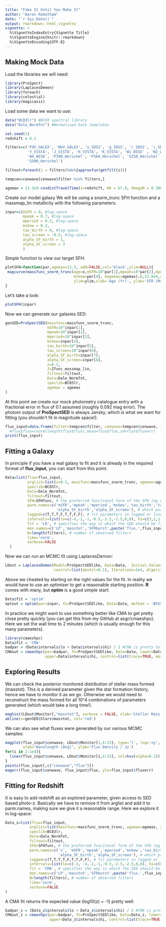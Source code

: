 ```yaml
---
title: "Fake It Until You Make It"
author: "Aaron Robotham"
date: "`r Sys.Date()`"
output: rmarkdown::html_vignette
vignette: >
  %\VignetteIndexEntry{Vignette Title}
  %\VignetteEngine{knitr::rmarkdown}
  %\VignetteEncoding{UTF-8}
---
```


## Making Mock Data

Load the libraries we will need:

```r
library(ProSpect)
library(LaplacesDemon)
library(foreach)
library(celestial)
library(magicaxis)
```

Load some data we want to use:

```r
data("BC03lr") #BC03 spectral library
data("Dale_NormTot") #Normalised Dale templates
```

```r
set.seed(1)
redshift = 0.1

filters=c('FUV_GALEX', 'NUV_GALEX', 'u_SDSS', 'g_SDSS', 'r_SDSS', 'i_SDSS', 'Z_VISTA',
          'Y_VISTA', 'J_VISTA', 'H_VISTA', 'K_VISTA', 'W1_WISE' , 'W2_WISE', 'W3_WISE',
          'W4_WISE', 'P100_Herschel', 'P160_Herschel', 'S250_Herschel' , 'S350_Herschel',
          'S500_Herschel')

filtout=foreach(i = filters)%do%{approxfun(getfilt(i))}

tempcen=cenwave[cenwave$filter %in% filters,]

agemax = 13.3e9-cosdistTravelTime(z=redshift, H0 = 67.8, OmegaM = 0.308)*1e9
```

Create our model galaxy We will be using a snorm_trunc SFH function and a massmap_lin metallicity with the following parameters:

```r
inpar=c(mSFR = 0, #log-space
        mpeak = 0.7, #log-space
        mperiod = 0.3, #log-space
        mskew = 0.3,
        tau_birth = 0, #log-space
        tau_screen = -0.5, #log-space
        alpha_SF_birth = 1,
        alpha_SF_screen = 3
        )
```

Simple function to view our target SFH:

```r
plotSFH=function(par,agemax=13.3, add=FALSE,col='black',ylim=NULL){
 magcurve(massfunc_snorm_trunc(age=x,mSFR=10^par[1],mpeak=10^par[2],mperiod=10^par[3],
                               mskew=par[4], magemax=agemax),0,13.8e9,add=add,col=col,
                               ylim=ylim,xlab='Age (Yr)', ylab='SFR (Msol / Yr)')
}
```

Let's take a look:

```r
plotSFH(inpar)
```

Now we can generate our galaxies SED:

```r
genSED=ProSpectSED(massfunc=massfunc_snorm_trunc,
                   mSFR=10^inpar[1],
                   mpeak=10^inpar[2],
                   mperiod=10^inpar[3],
                   mskew=inpar[4],
                   tau_birth=10^inpar[5], 
                   tau_screen=10^inpar[6], 
                   alpha_SF_birth=inpar[7], 
                   alpha_SF_screen=inpar[8],
                   z=0.1,
                   Z=Zfunc_massmap_lin,
                   filtout=filtout,
                   Dale=Dale_NormTot,
                   speclib=BC03lr,
                   agemax = agemax
)
```

At this point we create our mock photometry catalogue entry with a fractional error in flux of 0.1 assumed (roughly 0.092 mag error). The photom output of **ProSpectSED** is always Jansky, which is what we want for fitting (you shouldn't fit in magnitude space!).

```r
flux_input=data.frame(filter=tempcen$filter, cenwave=tempcen$cenwave, flux=genSED$Photom, fluxerr=genSED$Photom*0.1)
  #flux$flux=rnorm(length(flux$flux),mean=flux$flux,sd=flux$fluxerr)
print(flux_input)
```

## Fitting a Galaxy

In principle if you have a real galaxy to fit and it is already in the required format of **flux_input**, you can start from this point.

```r
Data=list(flux=flux_input,
          arglist=list(z=0.1, massfunc=massfunc_snorm_trunc, agemax=agemax, Z=Zfunc_massmap_lin),
          speclib=BC03lr, 
          Dale=Dale_NormTot, 
          filtout=filtout, 
          SFH=SFHfunc, # the preferred functional form of the SFH (eg either SFHfunc, SFHburst, SFHp4, SFHp5)
          parm.names=c('mSFR','mpeak','mperiod','mskew','tau_birth','tau_screen',
                       'alpha_SF_birth','alpha_SF_screen'), # which parameters to fit for
          logged=c(T,T,T,F,T,T,F,F), # fit parameters in logged or linear space
          intervals=list(lo=c(-4,-2,-1,-0.5,-2.5,-2.5,0,0), hi=c(3,1,1,1,1.5,1,4,4)), # fitting range for parameters
          fit = 'LD', # specifies the way in which the SED should be fitted ('LD', 'optim', 'CMA', or 'check')
          mon.names=c('LP','masstot','SFRburst',paste('flux.',flux_input$filter,sep='')),
          N=length(filters), # number of observed filters
          like='norm',
          verbose=FALSE
  )
```



Now we can run an MCMC fit using LaplacesDemon:

```r
LDout = LaplacesDemon(Model=ProSpectSEDlike, Data=Data,  Initial.Values=inpar,
                      control=list(abstol=0.1), Iterations=1e4, Algorithm='CHARM', Thinning=1)
```

Above we cheated by starting on the right values for the fit. In reality we would have to use an optimiser to get a reasonable starting position. **R** comes with many, but **optim** is a good simple start:

```r
Data$fit = 'optim'
optout = optim(par=inpar, fn=ProSpectSEDlike, Data=Data, method = 'BFGS')
```

In practice we might want to use something better like CMA to get pretty close pretty quickly (you can get this from my GitHub at asgr/cmaeshpc). Here we set the wall time to 2 minutes (which is usually enough for this many parameters).

```r
library(cmaeshpc)
Data$fit = 'CMA'
badpar = (Data$intervals$lo + Data$intervals$hi) / 2 #CMA is pretty tolerant of terrible initial guesses, unlike optim and LD.
CMAout = cmaeshpc(par=badpar, fn=ProSpectSEDlike, Data=Data, lower=Data$intervals$lo,
                  upper=Data$intervals$hi, control=list(trace=TRUE, maxwalltime=2))
```

## Exploring Results

We can check the posterior monitored distribution of stellar mass formed (masstot). This is a derived parameter given the star formation history, hence we have to monitor it as we go. Otherwise we would need to reconstruct the mass formed for all 10^4 combinations of parameters generated (which would take a long time!).

```r
maghist(LDout$Monitor[,"masstot"], verbose = FALSE, xlab='Stellar Mass / Msol', ylab='PDF')
abline(v=genSED$Stars$masstot, col='red')
```

We can also see what fluxes were generated by our various MCMC samples:

```r
magplot(flux_input$cenwave, LDout$Monitor[1,4:23], type='l', log='xy', grid=TRUE,
        xlab="Wavelength (Ang)", ylab='Flux Density / Jy')
for(i in 2:1e4){
  lines(flux_input$cenwave, LDout$Monitor[i,4:23], col=hsv(alpha=0.1))
}
points(flux_input[,c("cenwave","flux")])
magerr(flux_input$cenwave, flux_input$flux, ylo=flux_input$fluxerr)
```

## Fitting for Redshift

It is easy to add redshift as an explored parameter, given access to SED based photo-z. Basically we have to remove it from arglist and add it to parm.names, making sure we give it a reasonable range. Here we explore it in log-space:

```r
Data_z=list(flux=flux_input,
           arglist=list(massfunc=massfunc_snorm_trunc, agemax=agemax, Z=Zfunc_massmap_lin),
           speclib=BC03lr, 
           Dale=Dale_NormTot, 
           filtout=filtout, 
           SFH=SFHfunc, # the preferred funcitonal form of the SFH (eg either SFHfunc, SFHburst, SFHp4, SFHp5)
           parm.names=c('z', 'mSFR','mpeak','mperiod','mskew','tau_birth','tau_screen',
                        'alpha_SF_birth','alpha_SF_screen'), # which parameters to fit for
           logged=c(T,T,T,T,F,T,T,F,F), # fit parameters in logged or linear space
           intervals=list(lo=c(-3, -4,-2,-1,-0.5,-2.5,-2.5,0,0), hi=c(0, 3,1,1,1,1.5,1,4,4)), # fitting range for parameters
           fit = 'CMA', # specifies the way in which the SED should be fitted ('LD', 'optim', 'CMA', or 'check')
           mon.names=c('LP','masstot','SFRburst',paste('flux.',flux_input$filter,sep='')),
           N=length(filters), # number of observed filters
           like='norm',
           verbose=FALSE
)
```

A CMA fit returns the expected value (log10(z) = -1) pretty well:

```r
badpar_z = (Data_z$intervals$lo + Data_z$intervals$hi) / 2 #CMA is pretty tolerant of terrible initial guesses, unlike optim and LD.
CMAout_z = cmaeshpc(par=badpar, fn=ProSpectSEDlike, Data=Data_z, lower=Data_z$intervals$lo,
                    upper=Data_z$intervals$hi, control=list(trace=TRUE, maxwalltime=2))
```

